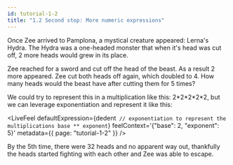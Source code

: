 ```yaml
---
id: tutorial-1-2
title: "1.2 Second stop: More numeric expressions"
---
```



Once Zee arrived to Pamplona, a mystical creature appeared: Lerna's Hydra. The Hydra was a one-headed monster that when it's head was cut off, 2 more heads would grew in its place.

Zee reached for a sword and cut off the head of the beast. As a result 2 more appeared. Zee cut both heads off again, which doubled to 4. How many heads would the beast have after cutting them for 5 times?

We could try to represent this in a multiplication like this: 2\*2\*2\*2\*2, but we can leverage exponentiation and represent it like this:

<LiveFeel
  defaultExpression={dedent`
    // exponentiation to represent the multiplications
    base ** exponent`}
  feelContext='{"base": 2, "exponent": 5}'
  metadata={{ page: "tutorial-1-2" }}
/>

By the 5th time, there were 32 heads and no apparent way out, thankfully the heads started fighting with each other and Zee was able to escape.